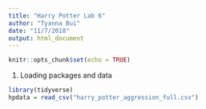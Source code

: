 ```yaml
---
title: "Harry Potter Lab 6"
author: "Tyanna Bui"
date: "11/7/2018"
output: html_document
---
```


```r
knitr::opts_chunk$set(echo = TRUE)
```

1. Loading packages and data
```r
library(tidyverse)
hpdata = read_csv("harry_potter_aggression_full.csv")
```

